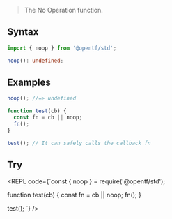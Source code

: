 
> The No Operation function.

## Syntax

```ts
import { noop } from '@opentf/std';

noop(): undefined;
```

## Examples

```ts
noop(); //=> undefined

function test(cb) {
  const fn = cb || noop;
  fn();
}

test(); // It can safely calls the callback fn
```

## Try

<REPL code={`const { noop } = require('@opentf/std');

function test(cb) {
  const fn = cb || noop;
  fn();
}

test();
`} />
